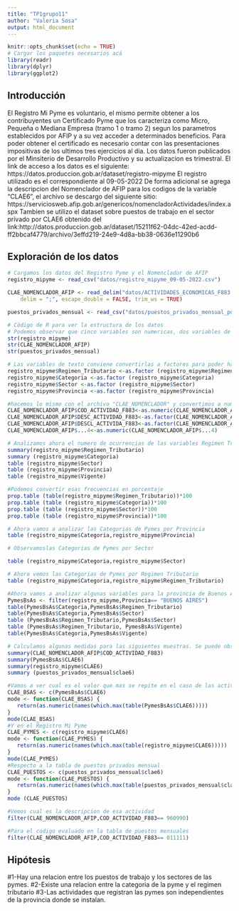 ```yaml
---
title: "TP1grupo11"
author: "Valeria Sosa"
output: html_document
---
```



```r
knitr::opts_chunk$set(echo = TRUE)
# Cargar los paquetes necesarios acá
library(readr)
library(dplyr)
library(ggplot2)
```


## Introducción
El Registro Mi Pyme es voluntario, el mismo permite obtener a los contribuyentes un Certificado Pyme que los caracteriza como Micro, Pequeña o Mediana Empresa (tramo 1 o tramo 2) segun los parametros establecidos por AFIP y a su vez acceder a determinados beneficios. Para poder obtener el certificado es necesario contar con las presentaciones impositivas de los ultimos tres ejercicios al dia.
Los datos fueron publicados por el Minsiterio de Desarrollo Productivo y su actualizacion es trimestral. El link de acceso a los datos es el siguiente: https://datos.produccion.gob.ar/dataset/registro-mipyme
El registro utilizado es el correspondiente al 09-05-2022
De forma adicional se agrega la descripcion del Nomenclador de AFIP para los codigos de la variable "CLAE6", el archivo se descargo del siguiente sitio:
https://serviciosweb.afip.gob.ar/genericos/nomencladorActividades/index.aspx
Tambien se utilizo el dataset sobre puestos de trabajo en el sector privado por CLAE6 obtenido del link:http://datos.produccion.gob.ar/dataset/15211f62-04dc-42ed-acdd-ff2bbcaf4779/archivo/3effd219-24e9-4d8a-bb38-0636e11290b6

## Exploración de los datos

```r
# Cargamos los datos del Registro Pyme y el Nomenclador de AFIP
registro_mipyme <- read_csv("datos/registro_mipyme_09-05-2022.csv")
```
```r
CLAE_NOMENCLADOR_AFIP <- read_delim("datos/ACTIVIDADES_ECONOMICAS_F883.txt", 
    delim = ";", escape_double = FALSE, trim_ws = TRUE)

```
```r
puestos_privados_mensual <- read_csv("datos/puestos_privados_mensual_por_clae6.csv")
```

```r
# Cödigo de R para ver la estructura de los datos
# Podemos observar que cinco variables son numericas, dos variables de tipo fecha y cuatro de tipo caracter. 
str(registro_mipyme)
str(CLAE_NOMENCLADOR_AFIP)
str(puestos_privados_mensual)
```
```r
# Las variables de texto conviene convertirlas a factores para poder hacer un analisis de las mismas.
registro_mipyme$Regimen_Tributario <-as.factor (registro_mipyme$Regimen_Tributario)
registro_mipyme$Categoria <-as.factor (registro_mipyme$Categoria)
registro_mipyme$Sector <-as.factor (registro_mipyme$Sector)
registro_mipyme$Provincia <-as.factor (registro_mipyme$Provincia)
```

```r
#hacemos lo mismo con el archivo "CLAE_NOMENCLADOR" y convertimos a numero el Codigo de Actividad y ...4
CLAE_NOMENCLADOR_AFIP$COD_ACTIVIDAD_F883<-as.numeric(CLAE_NOMENCLADOR_AFIP$COD_ACTIVIDAD_F883)
CLAE_NOMENCLADOR_AFIP$DESC_ACTIVIDAD_F883<-as.factor(CLAE_NOMENCLADOR_AFIP$DESC_ACTIVIDAD_F883)
CLAE_NOMENCLADOR_AFIP$DESCL_ACTIVIDA_F883<-as.factor(CLAE_NOMENCLADOR_AFIP$DESCL_ACTIVIDA_F883)
CLAE_NOMENCLADOR_AFIP$...4<-as.numeric(CLAE_NOMENCLADOR_AFIP$...4)
```

```r
# Analizamos ahora el numero de ocurrencias de las variables Regimen Tributario, Categoria, Sector, Provincia y certificado vigente, podemos utilizar la funcion table o summary.
summary(registro_mipyme$Regimen_Tributario)
summary (registro_mipyme$Categoria)
table (registro_mipyme$Sector)
table (registro_mipyme$Provincia)
table (registro_mipyme$Vigente)
```
```r
#Podemos convertir esas frecuencias en porcentaje
prop.table (table(registro_mipyme$Regimen_Tributario))*100
prop.table (table (registro_mipyme$Categoria))*100
prop.table (table (registro_mipyme$Sector))*100
prop.table (table (registro_mipyme$Provincia))*100

```
```r
# Ahora vamos a analizar las Categorias de Pymes por Provincia
table (registro_mipyme$Categoria,registro_mipyme$Provincia)
```

```r
# Observamoslas Categorias de Pymes por Sector

table (registro_mipyme$Categoria,registro_mipyme$Sector)
```
```r
# Ahora vemos las Categorias de Pymes por Regimen Tributario
table (registro_mipyme$Categoria,registro_mipyme$Regimen_Tributario)
```
```r
#Ahora vamos a analizar algunas variables para la provincia de Buenos Aires
PymesBsAs <- filter(registro_mipyme,Provincia== "BUENOS AIRES")
table(PymesBsAs$Categoria,PymesBsAs$Regimen_Tributario)
table(PymesBsAs$Categoria,PymesBsAs$Sector)
table (PymesBsAs$Regimen_Tributario,PymesBsAs$Sector)
table (PymesBsAs$Regimen_Tributario, PymesBsAs$Vigente)
table(PymesBsAs$Categoria,PymesBsAs$Vigente)
```

```r
# Calculamos algunas medidas para las siguientes muestras. Se puede observar que en el caso del nomenclador la muestra no esta sesgada, en cambio el Registro Mi Pyme y el analisis para Bs As se encuentra sesgada a la derecha, es decir que las actividades se concentran hacia los codigos de la derecha.
summary(CLAE_NOMENCLADOR_AFIP$COD_ACTIVIDAD_F883)
summary(PymesBsAs$CLAE6)
summary(registro_mipyme$CLAE6)
summary (puestos_privados_mensual$clae6)
```
```r
#Vamos a ver cual es el valor que mas se repite en el caso de las actividades en Buenos Aires
CLAE_BSAS <- c(PymesBsAs$CLAE6)
mode <- function(CLAE_BSAS) {
   return(as.numeric(names(which.max(table(PymesBsAs$CLAE6)))))
}
mode(CLAE_BSAS)
#Y en el Registro Mi Pyme
CLAE_PYMES <- c(registro_mipyme$CLAE6)
mode <- function(CLAE_PYMES) {
   return(as.numeric(names(which.max(table(registro_mipyme$CLAE6)))))
}
mode(CLAE_PYMES)
#Respecto a la tabla de puestos privados mensual
CLAE_PUESTOS <- c(puestos_privados_mensual$clae6)
mode <- function(CLAE_PUESTOS) {
   return(as.numeric(names(which.max(table(puestos_privados_mensual$clae6)))))
}
mode (CLAE_PUESTOS)
```
```r
#Vemos cual es la descripcion de esa actividad
filter(CLAE_NOMENCLADOR_AFIP,COD_ACTIVIDAD_F883== 960990)
```


```r
#Para el codigo evaluado en la tabla de puestos mensuales
filter(CLAE_NOMENCLADOR_AFIP,COD_ACTIVIDAD_F883== 011111)
```

## Hipótesis
#1-Hay una relacion entre los puestos de trabajo y los sectores de las pymes.
#2-Existe una relacion entre la categoria de la pyme y el regimen tributario
#3-Las actividades que registran las pymes son independientes de la provincia donde se instalan.

